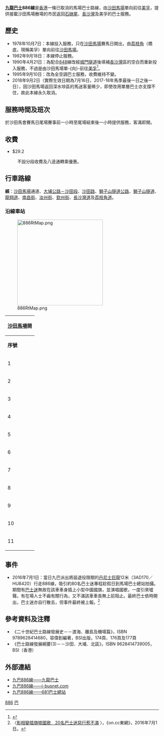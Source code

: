 {{公共汽車路線基礎資訊
|路線名稱             = 九龍巴士886線
|外文名稱             = KMB Route 886
|代表圖像             = KMB UG6836 886.jpg
|代表圖像二           = 
|經營者               = 九龍巴士
|所屬車廠             = 沙田車廠
|路線用車             = 不固定
|起點站               = [[沙田馬場|沙田馬場]]
|途經地點             = [[沙田路_(香港)|沙田路]]、[[獅子山隧道|獅子山隧道]]、[[南昌街_(香港)|南昌街]]、[[深水埗|深水埗]]、[[長沙灣|長沙灣]]
|終點站               = [[美孚_(香港)|美孚]]
|路線性質             = 單程線
|全程行駛里程         = 15.5公里
|全程行車時間         = 45分鐘
|服務時間             = 尾場賽事前一小時至尾場結束後一小時
|班次頻率             = 客滿即開
|全程收費             = $29.2
|主要競爭交通         = [[港鐵|港鐵]]、紅色小巴
}}
'''[[九龍巴士|九龍巴士]]886線'''是[[香港|香港]]一條已取消的馬場巴士路線，由[[沙田馬場|沙田馬場]]單向前往[[美孚_(香港)|美孚]]，提供接載沙田馬場散場的市民返回[[石硤尾|石硤尾]]、[[長沙灣|長沙灣]]及美孚的巴士服務。

==歷史==
*1978年10月7日：本線投入服務，只在[[沙田馬場|沙田馬場]]賽馬日開出，由[[荔枝角|荔枝角]]（橋底，現稱美孚）單向前往[[沙田馬場|沙田馬場]]。
*1982年9月18日：本線停止服務。
*1990年4月21日：為配合[[九龍巴士848線|848]]線改經[[城門隧道|城門隧道]]後填補[[長沙灣|長沙灣]]區的空白而重新投入服務，不過是由沙田馬場單-{向}-前往[[美孚_(香港)|美孚]]<ref>{{Cite web |url=http://www.681busterminal.com/886.html |title=681巴士總站 |accessdate=2008-07-07 |archive-date=2016-09-13 |archive-url=https://web.archive.org/web/20160913012228/http://www.681busterminal.com/886.html |dead-url=no }}</ref>。
*1995年9月10日：改為全空調巴士服務，收費維持不變。
*2018年9月2日（實際生效日期為7月16日，2017-18年馬季最後一日之後一日），因沙田馬場返回深水埗區的馬迷客量稀少，即使改用單層巴士亦支撐不住，故此本線永久取消。

==服務時間及班次==
於沙田馬會賽馬日尾場賽事前一小時至尾場結束後一小時提供服務，客滿即開。

==收費==
*$29.2
:不設分段收費及八逹通轉乘優惠。
{{fare-remarks|KMB|fcs=N}}

==行車路線==
'''經'''：[[沙田馬場|沙田馬場]]通道、[[大埔公路－沙田段|大埔公路－沙田段]]、[[沙田路_(香港)|沙田路]]、[[獅子山隧道公路|獅子山隧道公路]]、[[獅子山隧道|獅子山隧道]]、[[龍翔道|龍翔道]]、[[南昌街_(香港)|南昌街]]、[[汝州街|汝州街]]、[[欽州街|欽州街]]、[[長沙灣道|長沙灣道]]及[[荔枝角道|荔枝角道]]。

===沿線車站===
[[File:886RtMap.png|280px]]
{|class="wikitable" style="text-align: center"
!colspan=3|[[沙田馬場|沙田馬場]]開
|-
!'''序號'''!!'''車站名稱'''!!'''位置'''
|- 
|1||colspan=2|[[沙田馬場巴士總站|沙田馬場巴士總站]]
{{Routemapbreak|colspan=3|{{SR|1}}[[大埔公路－沙田段|大埔公路－沙田段]]、[[沙田路_(香港)|沙田路]]、[[獅子山隧道公路|獅子山隧道公路]]、[[獅子山隧道|獅子山隧道]]；{{SR|7}}[[龍翔道|龍翔道]]}}
|-
|2||[[香港消防局列表#九龍西區|石硤尾消防局]]||rowspan=5|[[南昌街_(香港)|南昌街]]
|-
|3||[[白田邨|白田邨]]瑞田樓
|-
|4||[[黃棣珊紀念中學|黃棣珊紀念中學]]
|-
|5||[[聖方濟愛德小學|聖方濟愛德小學]]
|-
|6||[[福華街|福華街]]
|-
|7||[[桂林街|桂林街]]||[[汝州街|汝州街]]
|-
|8||[[怡靖苑|怡靖苑]]||rowspan=3|[[長沙灣道|長沙灣道]]
|-
|9||[[東京街|東京街]]
|-
|10||[[長沙灣徑|長沙灣徑]]
|-
|11||colspan=2|[[美孚巴士總站|美孚巴士總站]]
|}

==事件==
* 2016年7月1日：當日九巴派出將屆退役限期的[[丹尼士巨龍|丹尼士巨龍]]12米（3AD170／HU8420）行走886線，吸引約80名巴士迷專程趁假日到馬場巴士總站拍攝。期間有[[巴士迷|巴士迷]]無故在該車車身插上小型中國國旗，並演唱國歌，一度引來噓聲。有在場人士不齒有關行為，又不滿該車車長無上前阻止。最終巴士依時開出，巴士迷亦自行散去，但事件最終被上報。<ref>〈[http://hk.on.cc/hk/bkn/cnt/news/20160701/bkn-20160701221854791-0701_00822_001.html 影相變插旗噓國歌　20名巴士迷惡行惹不滿] {{Wayback|url=http://hk.on.cc/hk/bkn/cnt/news/20160701/bkn-20160701221854791-0701_00822_001.html |date=20161110034628 }}〉，《on.cc東網》，2016年7月1日。</ref>

==參考資料及注釋==
{{Reflist|2}}
*《二十世紀巴士路線發展史－－渡海、離島及機場篇》，ISBN 9789628414680，容偉釗編著，BSI出版，174頁、176頁及177頁
*《巴士路線發展綱要(3)－－沙田．大埔．北區》，ISBN 9628414739005，BSI（香港）

==外部連結==
*[http://www.kmb.hk/chinese.php?page=search&prog=route_no.php&route_no=886 九巴886線——九龍巴士]
*[https://web.archive.org/web/20080705042159/http://www.i-busnet.com/busroute/kmb/kmbr886.php 九巴886線——i-busnet.com]
*[http://www.681busterminal.com/886.html 九巴886線——681巴士總站] {{Wayback|url=http://www.681busterminal.com/886.html |date=20160913012228 }}

[[Category:已取消九龍巴士路線|886]]
[[Category:2018年香港廢除|巴]]